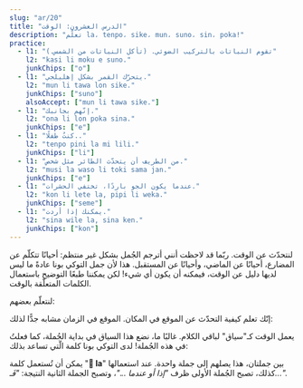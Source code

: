 ```yaml
---
slug: "ar/20"
title: "الدرس العشرون: الوقت"
description: "تعلّم la، tenpo، sike، mun، suno، sin، poka!"
practice:
  - l1: "تقوم النباتات بالتركيب الضوئي. (تأكل النباتات من الشمس.)"
    l2: "kasi li moku e suno."
    junkChips: ["o"]
  - l1: "يتحرّك القمر بشكل إهليلجي."
    l2: "mun li tawa lon sike."
    junkChips: ["suno"]
    alsoAccept: ["mun li tawa sike."]
  - l1: "إنّهم بجانبك."
    l2: "ona li lon poka sina."
    junkChips: ["e"]
  - l1: "كنتُ طفلًا.."
    l2: "tenpo pini la mi lili."
    junkChips: ["li"]
  - l1: "من الطريف أن يتحدّث الطائر مثل شخص."
    l2: "musi la waso li toki sama jan."
    junkChips: ["e"]
  - l1: "عندما يكون الجو باردًا، تختفي الحشرات."
    l2: "kon li lete la, pipi li weka."
    junkChips: ["seme"]
  - l1: "يمكنك إذا أردت."
    l2: "sina wile la, sina ken."
    junkChips: ["kon"]
---
```



لنتحدّث عن الوقت. ربّما قد لاحظت أنني أترجم الجُمل بشكل غير منتظم: أحيانًا تتكلّم عن المضارع، أحيانًا عن الماضي، وأحيانًا عن المستقبل. هذا لأن جمل التوكي بونا عادةً ما ليس لديها دليل عن الوقت، فيمكنه أن يكون أي شيء! لكن يمكننا طبعًا التوضيح باستعمال الكلمات المتعلّقة بالوقت.

لنتعلّم بعضهم:

<List>
  <Word sl="tenpo" m="وقت، لحظة، حالة" />
  <Word sl="sike" m="دائري، متكرر، سَنَوي؛ دائرة، كرة" />
  <Word sl="mun" m="قمر، كوكب، جسم سماوي" />
  <Word sl="suno" m="شمس، ضوء؛ ساطع" />
  <Word sl="sin" m="جديد، طازج؛ مرّة أخرى" />
  <Word sl="poka" m="جانب، جهة؛ قريب" />
</List>

إنّك تعلم كيفية التحدّث عن الموقع في المكان. الموقع في الزمان مشابه جدًّا لذلك:

<List>
  <Word sl="lon tenpo kama" m="في الوقت القادم، في المستقبل" />
  <Word sl="lon tenpo pini" m="في الوقت السابق، في الماضي" />
  <Word sl="lon tenpo ni" m="في هذا الوقت، الآن" />
  <Sentence sl="soweli lili mi o kama suli lon tenpo kama!" m="أتمنّى أن تكبر قطّتي الصغيرة في المستقبل!" />
  <Sentence sl="ma Loma li ma suli lon tenpo weka." m="كانت روما إمبراطوريّة كبيرة في الزمن القديم." />
</List>

يعمل الوقت كـ"سياق" لباقي الكلام. غالبًا ما، نضع هذا السياق في بداية الجُملة، كما فعلتُ في هذه الجُملة! لدى التوكي بونا كلمة الّتي تساعد بذلك:

<List>
  <Word sl="la" m="بالنسبة لـ...، متعلّق بـ...، عندما ...، إذا ... " />
  <Word sl="ken la" m="ربّما ..." />
  <Word sl="open la" m="في البداية، ..." />
  <Word sl="lipu la" m="بالنسبة إلى الكتاب، ..." />
  <Word sl="tenpo la" m="في بعض الأحيان...، أحيانًا..." />
  <Word sl="tenpo pini la" m="في الماضي، ..." />
  <Word sl="tenpo suno kama la" m="في اليوم القادم، ...؛ غدًا، ..." />
  <Sentence sl="sin la mi wile toki e ni:" m="مرّة أخرى، أريد أن أقول أنّ ..." />
  <Sentence sl="mi pali e ni lon tenpo kama poka." m="سأعمل على هذا قريبًا." />
</List>

يمكن أن تُستعمل كلمة "**󱤡 la**" بين جملتان، هذا يصلهم إلى جملة واحدة. عند استعمالها كذلك، تصبح الجُملة الأولى ظرف *"إذا أو عندما ..."*، وتصبح الجملة الثانية النتيجة: *"فَـ..."*.

<List>
  <Word sl="suno li pini." m="تغرب الشمس." />
  <Word sl="mi lape." m="أنام." />
  <Sentence sl="suno li pini la, mi lape." m="عندما تغرب الشمس، سأنام." />
</List>

<Practice exercises={frontmatter.practice} />
